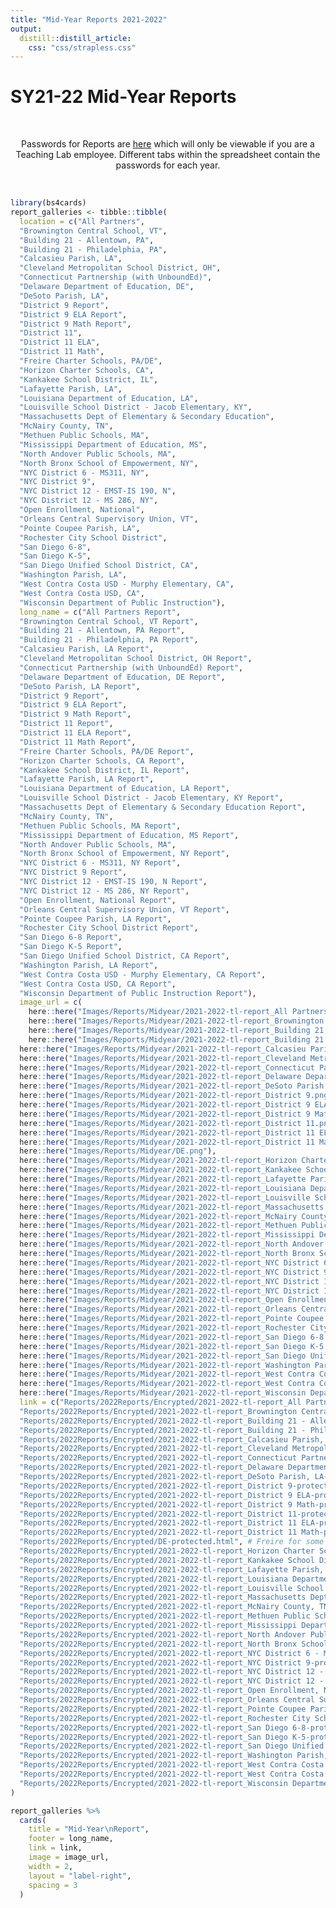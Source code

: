 ```yaml
---
title: "Mid-Year Reports 2021-2022"
output: 
  distill::distill_article:
    css: "css/strapless.css"
---
```


# SY21-22 Mid-Year Reports

<br>

<center> Passwords for Reports are <a href="https://docs.google.com/spreadsheets/d/1eAUdWEzc0R7WzpztOvutRp2FYDtpks37LSFV8sq8ezg/edit?usp=sharing" target="_blank">here</a> which will only be viewable if you are a Teaching Lab employee. Different tabs within the spreadsheet contain the passwords for each year. </center>

<br>

```r
library(bs4cards)
report_galleries <- tibble::tibble(
  location = c("All Partners",
  "Brownington Central School, VT",
  "Building 21 - Allentown, PA",
  "Building 21 - Philadelphia, PA",
  "Calcasieu Parish, LA",
  "Cleveland Metropolitan School District, OH",
  "Connecticut Partnership (with UnboundEd)",
  "Delaware Department of Education, DE",
  "DeSoto Parish, LA",
  "District 9 Report",
  "District 9 ELA Report",
  "District 9 Math Report",
  "District 11",
  "District 11 ELA",
  "District 11 Math",
  "Freire Charter Schools, PA/DE",
  "Horizon Charter Schools, CA",
  "Kankakee School District, IL",
  "Lafayette Parish, LA",
  "Louisiana Department of Education, LA",
  "Louisville School District - Jacob Elementary, KY",
  "Massachusetts Dept of Elementary & Secondary Education",
  "McNairy County, TN",
  "Methuen Public Schools, MA",
  "Mississippi Department of Education, MS",
  "North Andover Public Schools, MA",
  "North Bronx School of Empowerment, NY",
  "NYC District 6 - MS311, NY",
  "NYC District 9",
  "NYC District 12 - EMST-IS 190, N",
  "NYC District 12 - MS 286, NY",
  "Open Enrollment, National",
  "Orleans Central Supervisory Union, VT",
  "Pointe Coupee Parish, LA",
  "Rochester City School District",
  "San Diego 6-8",
  "San Diego K-5",
  "San Diego Unified School District, CA",
  "Washington Parish, LA",
  "West Contra Costa USD - Murphy Elementary, CA",
  "West Contra Costa USD, CA",
  "Wisconsin Department of Public Instruction"),
  long_name = c("All Partners Report",
  "Brownington Central School, VT Report",
  "Building 21 - Allentown, PA Report",
  "Building 21 - Philadelphia, PA Report",
  "Calcasieu Parish, LA Report",
  "Cleveland Metropolitan School District, OH Report",
  "Connecticut Partnership (with UnboundEd) Report",
  "Delaware Department of Education, DE Report",
  "DeSoto Parish, LA Report",
  "District 9 Report",
  "District 9 ELA Report",
  "District 9 Math Report",
  "District 11 Report",
  "District 11 ELA Report",
  "District 11 Math Report",
  "Freire Charter Schools, PA/DE Report",
  "Horizon Charter Schools, CA Report",
  "Kankakee School District, IL Report",
  "Lafayette Parish, LA Report",
  "Louisiana Department of Education, LA Report",
  "Louisville School District - Jacob Elementary, KY Report",
  "Massachusetts Dept of Elementary & Secondary Education Report",
  "McNairy County, TN",
  "Methuen Public Schools, MA Report",
  "Mississippi Department of Education, MS Report",
  "North Andover Public Schools, MA",
  "North Bronx School of Empowerment, NY Report",
  "NYC District 6 - MS311, NY Report",
  "NYC District 9 Report",
  "NYC District 12 - EMST-IS 190, N Report",
  "NYC District 12 - MS 286, NY Report",
  "Open Enrollment, National Report",
  "Orleans Central Supervisory Union, VT Report",
  "Pointe Coupee Parish, LA Report",
  "Rochester City School District Report",
  "San Diego 6-8 Report",
  "San Diego K-5 Report",
  "San Diego Unified School District, CA Report",
  "Washington Parish, LA Report",
  "West Contra Costa USD - Murphy Elementary, CA Report",
  "West Contra Costa USD, CA Report",
  "Wisconsin Department of Public Instruction Report"),
  image_url = c(
    here::here("Images/Reports/Midyear/2021-2022-tl-report_All Partners.png"),
    here::here("Images/Reports/Midyear/2021-2022-tl-report_Brownington Central School, VT.png"),
    here::here("Images/Reports/Midyear/2021-2022-tl-report_Building 21 - Allentown, PA.png"),
    here::here("Images/Reports/Midyear/2021-2022-tl-report_Building 21 - Philadelphia, PA.png"),
  here::here("Images/Reports/Midyear/2021-2022-tl-report_Calcasieu Parish, LA.png"),
  here::here("Images/Reports/Midyear/2021-2022-tl-report_Cleveland Metropolitan School District, OH.png"),
  here::here("Images/Reports/Midyear/2021-2022-tl-report_Connecticut Partnership (with UnboundEd).png"),
  here::here("Images/Reports/Midyear/2021-2022-tl-report_Delaware Department of Education, DE.png"),
  here::here("Images/Reports/Midyear/2021-2022-tl-report_DeSoto Parish, LA.png"),
  here::here("Images/Reports/Midyear/2021-2022-tl-report_District 9.png"),
  here::here("Images/Reports/Midyear/2021-2022-tl-report_District 9 ELA.png"),
  here::here("Images/Reports/Midyear/2021-2022-tl-report_District 9 Math.png"),
  here::here("Images/Reports/Midyear/2021-2022-tl-report_District 11.png"),
  here::here("Images/Reports/Midyear/2021-2022-tl-report_District 11 ELA.png"),
  here::here("Images/Reports/Midyear/2021-2022-tl-report_District 11 Math.png"),
  here::here("Images/Reports/Midyear/DE.png"),
  here::here("Images/Reports/Midyear/2021-2022-tl-report_Horizon Charter Schools, CA.png"),
  here::here("Images/Reports/Midyear/2021-2022-tl-report_Kankakee School District, IL.png"),
  here::here("Images/Reports/Midyear/2021-2022-tl-report_Lafayette Parish, LA.png"),
  here::here("Images/Reports/Midyear/2021-2022-tl-report_Louisiana Department of Education, LA.png"),
  here::here("Images/Reports/Midyear/2021-2022-tl-report_Louisville School District - Jacob Elementary, KY.png"),
  here::here("Images/Reports/Midyear/2021-2022-tl-report_Massachusetts Dept of Elementary and Secondary Education.png"),
  here::here("Images/Reports/Midyear/2021-2022-tl-report_McNairy County, TN.png"),
  here::here("Images/Reports/Midyear/2021-2022-tl-report_Methuen Public Schools, MA.png"),
  here::here("Images/Reports/Midyear/2021-2022-tl-report_Mississippi Department of Education, MS.png"),
  here::here("Images/Reports/Midyear/2021-2022-tl-report_North Andover Public Schools, MA.png"),
  here::here("Images/Reports/Midyear/2021-2022-tl-report_North Bronx School of Empowerment, NY.png"),
  here::here("Images/Reports/Midyear/2021-2022-tl-report_NYC District 6 - MS311, NY.png"),
  here::here("Images/Reports/Midyear/2021-2022-tl-report_NYC District 9.png"),
  here::here("Images/Reports/Midyear/2021-2022-tl-report_NYC District 12 - EMST-IS 190, N.png"),
  here::here("Images/Reports/Midyear/2021-2022-tl-report_NYC District 12 - MS 286, NY.png"),
  here::here("Images/Reports/Midyear/2021-2022-tl-report_Open Enrollment, National.png"),
  here::here("Images/Reports/Midyear/2021-2022-tl-report_Orleans Central Supervisory Union, VT.png"),
  here::here("Images/Reports/Midyear/2021-2022-tl-report_Pointe Coupee Parish, LA.png"),
  here::here("Images/Reports/Midyear/2021-2022-tl-report_Rochester City School District.png"),
  here::here("Images/Reports/Midyear/2021-2022-tl-report_San Diego 6-8.png"),
  here::here("Images/Reports/Midyear/2021-2022-tl-report_San Diego K-5.png"),
  here::here("Images/Reports/Midyear/2021-2022-tl-report_San Diego Unified School District, CA.png"),
  here::here("Images/Reports/Midyear/2021-2022-tl-report_Washington Parish, LA.png"),
  here::here("Images/Reports/Midyear/2021-2022-tl-report_West Contra Costa USD - Murphy Elementary, CA.png"),
  here::here("Images/Reports/Midyear/2021-2022-tl-report_West Contra Costa USD, CA.png"),
  here::here("Images/Reports/Midyear/2021-2022-tl-report_Wisconsin Department of Public Instruction.png")),
  link = c("Reports/2022Reports/Encrypted/2021-2022-tl-report_All Partners-protected.html",
  "Reports/2022Reports/Encrypted/2021-2022-tl-report_Brownington Central School, VT-protected.html",
  "Reports/2022Reports/Encrypted/2021-2022-tl-report_Building 21 - Allentown, PA-protected.html",
  "Reports/2022Reports/Encrypted/2021-2022-tl-report_Building 21 - Philadelphia, PA-protected.html",
  "Reports/2022Reports/Encrypted/2021-2022-tl-report_Calcasieu Parish, LA-protected.html",
  "Reports/2022Reports/Encrypted/2021-2022-tl-report_Cleveland Metropolitan School District, OH-protected.html",
  "Reports/2022Reports/Encrypted/2021-2022-tl-report_Connecticut Partnership (with UnboundEd)-protected.html",
  "Reports/2022Reports/Encrypted/2021-2022-tl-report_Delaware Department of Education, DE-protected.html",
  "Reports/2022Reports/Encrypted/2021-2022-tl-report_DeSoto Parish, LA-protected.html",
  "Reports/2022Reports/Encrypted/2021-2022-tl-report_District 9-protected.html",
  "Reports/2022Reports/Encrypted/2021-2022-tl-report_District 9 ELA-protected.html",
  "Reports/2022Reports/Encrypted/2021-2022-tl-report_District 9 Math-protected.html",
  "Reports/2022Reports/Encrypted/2021-2022-tl-report_District 11-protected.html",
  "Reports/2022Reports/Encrypted/2021-2022-tl-report_District 11 ELA-protected.html",
  "Reports/2022Reports/Encrypted/2021-2022-tl-report_District 11 Math-protected.html",
  "Reports/2022Reports/Encrypted/DE-protected.html", # Freire for some reason
  "Reports/2022Reports/Encrypted/2021-2022-tl-report_Horizon Charter Schools, CA-protected.html",
  "Reports/2022Reports/Encrypted/2021-2022-tl-report_Kankakee School District, IL-protected.html",
  "Reports/2022Reports/Encrypted/2021-2022-tl-report_Lafayette Parish, LA-protected.html",
  "Reports/2022Reports/Encrypted/2021-2022-tl-report_Louisiana Department of Education, LA-protected.html",
  "Reports/2022Reports/Encrypted/2021-2022-tl-report_Louisville School District - Jacob Elementary, KY-protected.html",
  "Reports/2022Reports/Encrypted/2021-2022-tl-report_Massachusetts Dept of Elementary & Secondary Education-protected.html",
  "Reports/2022Reports/Encrypted/2021-2022-tl-report_McNairy County, TN-protected.html",
  "Reports/2022Reports/Encrypted/2021-2022-tl-report_Methuen Public Schools, MA-protected.html",
  "Reports/2022Reports/Encrypted/2021-2022-tl-report_Mississippi Department of Education, MS-protected.html",
  "Reports/2022Reports/Encrypted/2021-2022-tl-report_North Andover Public Schools, MA-protected.html",
  "Reports/2022Reports/Encrypted/2021-2022-tl-report_North Bronx School of Empowerment, NY-protected.html",
  "Reports/2022Reports/Encrypted/2021-2022-tl-report_NYC District 6 - MS311, NY-protected.html",
  "Reports/2022Reports/Encrypted/2021-2022-tl-report_NYC District 9-protected.html",
  "Reports/2022Reports/Encrypted/2021-2022-tl-report_NYC District 12 - EMST-IS 190, N-protected.html",
  "Reports/2022Reports/Encrypted/2021-2022-tl-report_NYC District 12 - MS 286, NY-protected.html",
  "Reports/2022Reports/Encrypted/2021-2022-tl-report_Open Enrollment, National-protected.html",
  "Reports/2022Reports/Encrypted/2021-2022-tl-report_Orleans Central Supervisory Union, VT-protected.html",
  "Reports/2022Reports/Encrypted/2021-2022-tl-report_Pointe Coupee Parish, LA-protected.html",
  "Reports/2022Reports/Encrypted/2021-2022-tl-report_Rochester City School District-protected.html",
  "Reports/2022Reports/Encrypted/2021-2022-tl-report_San Diego 6-8-protected.html",
  "Reports/2022Reports/Encrypted/2021-2022-tl-report_San Diego K-5-protected.html",
  "Reports/2022Reports/Encrypted/2021-2022-tl-report_San Diego Unified School District, CA-protected.html",
  "Reports/2022Reports/Encrypted/2021-2022-tl-report_Washington Parish, LA-protected.html",
  "Reports/2022Reports/Encrypted/2021-2022-tl-report_West Contra Costa USD - Murphy Elementary, CA-protected.html",
  "Reports/2022Reports/Encrypted/2021-2022-tl-report_West Contra Costa USD, CA-protected.html",
  "Reports/2022Reports/Encrypted/2021-2022-tl-report_Wisconsin Department of Public Instruction-protected.html")
)

report_galleries %>%
  cards(
    title = "Mid-Year\nReport",
    footer = long_name,
    link = link,
    image = image_url,
    width = 2,
    layout = "label-right",
    spacing = 3
  )
```
